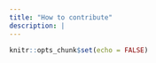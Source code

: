 ```yaml
---
title: "How to contribute"
description: |
---
```


```r
knitr::opts_chunk$set(echo = FALSE)
```


